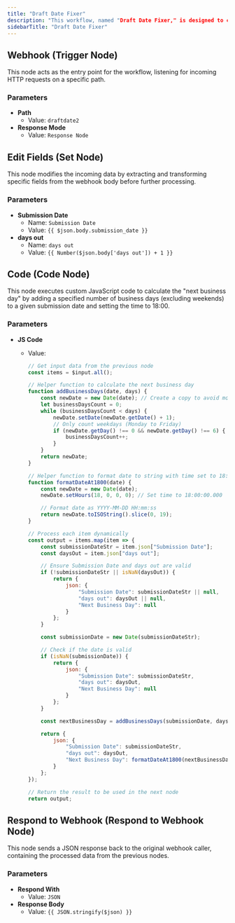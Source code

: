 ```yaml
---
title: "Draft Date Fixer"
description: "This workflow, named "Draft Date Fixer," is designed to calculate a future "next business day" based on a provided submission date and a number of days. It is triggered by an incoming HTTP webhook, processes the input to add a specified number of business days (excluding weekends) to the submission date, and then responds with the calculated date formatted to 18:00."
sidebarTitle: "Draft Date Fixer"
---
```


## Webhook (Trigger Node)

This node acts as the entry point for the workflow, listening for incoming HTTP requests on a specific path.

### Parameters

- **Path**
  - Value: `draftdate2`
- **Response Mode**
  - Value: `Response Node`

## Edit Fields (Set Node)

This node modifies the incoming data by extracting and transforming specific fields from the webhook body before further processing.

### Parameters

- **Submission Date**
  - Name: `Submission Date`
  - Value: `{{ $json.body.submission_date }}`
- **days out**
  - Name: `days out`
  - Value: `{{ Number($json.body['days out']) + 1 }}`

## Code (Code Node)

This node executes custom JavaScript code to calculate the "next business day" by adding a specified number of business days (excluding weekends) to a given submission date and setting the time to 18:00.

### Parameters

- **JS Code**
  - Value:

    ```javascript
    // Get input data from the previous node
    const items = $input.all();
    
    // Helper function to calculate the next business day
    function addBusinessDays(date, days) {
        const newDate = new Date(date); // Create a copy to avoid modifying original
        let businessDaysCount = 0;
        while (businessDaysCount < days) {
            newDate.setDate(newDate.getDate() + 1);
            // Only count weekdays (Monday to Friday)
            if (newDate.getDay() !== 0 && newDate.getDay() !== 6) {
                businessDaysCount++;
            }
        }
        return newDate;
    }
    
    // Helper function to format date to string with time set to 18:00
    function formatDateAt1800(date) {
        const newDate = new Date(date);
        newDate.setHours(18, 0, 0, 0); // Set time to 18:00:00.000
    
        // Format date as YYYY-MM-DD HH:mm:ss
        return newDate.toISOString().slice(0, 19);
    }
    
    // Process each item dynamically
    const output = items.map(item => {
        const submissionDateStr = item.json["Submission Date"];
        const daysOut = item.json["days out"];
    
        // Ensure Submission Date and days out are valid
        if (!submissionDateStr || isNaN(daysOut)) {
            return {
                json: {
                    "Submission Date": submissionDateStr || null,
                    "days out": daysOut || null,
                    "Next Business Day": null
                }
            };
        }
    
        const submissionDate = new Date(submissionDateStr);
    
        // Check if the date is valid
        if (isNaN(submissionDate)) {
            return {
                json: {
                    "Submission Date": submissionDateStr,
                    "days out": daysOut,
                    "Next Business Day": null
                }
            };
        }
    
        const nextBusinessDay = addBusinessDays(submissionDate, daysOut);
    
        return {
            json: {
                "Submission Date": submissionDateStr,
                "days out": daysOut,
                "Next Business Day": formatDateAt1800(nextBusinessDay)
            }
        };
    });
    
    // Return the result to be used in the next node
    return output;
    ```

## Respond to Webhook (Respond to Webhook Node)

This node sends a JSON response back to the original webhook caller, containing the processed data from the previous nodes.

### Parameters

- **Respond With**
  - Value: `JSON`
- **Response Body**
  - Value: `{{ JSON.stringify($json) }}`